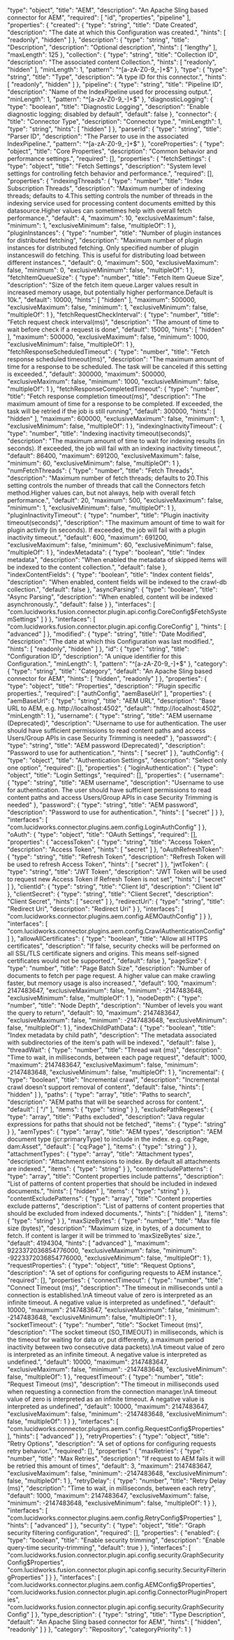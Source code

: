   "type": "object",
  "title": "AEM",
  "description": "An Apache Sling based connector for AEM",
  "required": [
    "id",
    "properties",
    "pipeline"
  ],
  "properties": {
    "created": {
      "type": "string",
      "title": "Date Created",
      "description": "The date at which this Configuration was created.",
      "hints": [
        "readonly",
        "hidden"
      ]
    },
    "description": {
      "type": "string",
      "title": "Description",
      "description": "Optional description",
      "hints": [
        "lengthy"
      ],
      "maxLength": 125
    },
    "collection": {
      "type": "string",
      "title": "Collection ID",
      "description": "The associated content Collection.",
      "hints": [
        "readonly",
        "hidden"
      ],
      "minLength": 1,
      "pattern": "^[a-zA-Z0-9_-]+$"
    },
    "type": {
      "type": "string",
      "title": "Type",
      "description": "A type ID for this connector.",
      "hints": [
        "readonly",
        "hidden"
      ]
    },
    "pipeline": {
      "type": "string",
      "title": "Pipeline ID",
      "description": "Name of the IndexPipeline used for processing output.",
      "minLength": 1,
      "pattern": "^[a-zA-Z0-9_-]+$"
    },
    "diagnosticLogging": {
      "type": "boolean",
      "title": "Diagnostic Logging",
      "description": "Enable diagnostic logging; disabled by default",
      "default": false
    },
    "connector": {
      "title": "Connector Type",
      "description": "Connector type.",
      "minLength": 1,
      "type": "string",
      "hints": [
        "hidden"
      ]
    },
    "parserId": {
      "type": "string",
      "title": "Parser ID",
      "description": "The Parser to use in the associated IndexPipeline.",
      "pattern": "^[a-zA-Z0-9_-]+$"
    },
    "coreProperties": {
      "type": "object",
      "title": "Core Properties",
      "description": "Common behavior and performance settings.",
      "required": [],
      "properties": {
        "fetchSettings": {
          "type": "object",
          "title": "Fetch Settings",
          "description": "System level settings for controlling fetch behavior and performance.",
          "required": [],
          "properties": {
            "indexingThreads": {
              "type": "number",
              "title": "Index Subscription Threads",
              "description": "Maximum number of indexing threads; defaults to 4.This setting controls the number of threads in the indexing service used for processing content documents emitted by this datasource.Higher values can sometimes help with overall fetch performance.",
              "default": 4,
              "maximum": 10,
              "exclusiveMaximum": false,
              "minimum": 1,
              "exclusiveMinimum": false,
              "multipleOf": 1
            },
            "pluginInstances": {
              "type": "number",
              "title": "Number of plugin instances for distributed fetching",
              "description": "Maximum number of plugin instances for distributed fetching. Only specified number of plugin instanceswill do fetching. This is useful for distributing load between different instances.",
              "default": 0,
              "maximum": 500,
              "exclusiveMaximum": false,
              "minimum": 0,
              "exclusiveMinimum": false,
              "multipleOf": 1
            },
            "fetchItemQueueSize": {
              "type": "number",
              "title": "Fetch Item Queue Size",
              "description": "Size of the fetch item queue.Larger values result in increased memory usage, but potentially higher performance.Default is 10k.",
              "default": 10000,
              "hints": [
                "hidden"
              ],
              "maximum": 500000,
              "exclusiveMaximum": false,
              "minimum": 1,
              "exclusiveMinimum": false,
              "multipleOf": 1
            },
            "fetchRequestCheckInterval": {
              "type": "number",
              "title": "Fetch request check interval(ms)",
              "description": "The amount of time to wait before check if a request is done",
              "default": 15000,
              "hints": [
                "hidden"
              ],
              "maximum": 500000,
              "exclusiveMaximum": false,
              "minimum": 1000,
              "exclusiveMinimum": false,
              "multipleOf": 1
            },
            "fetchResponseScheduledTimeout": {
              "type": "number",
              "title": "Fetch response scheduled timeout(ms)",
              "description": "The maximum amount of time for a response to be scheduled. The task will be canceled if this setting is exceeded.",
              "default": 300000,
              "maximum": 500000,
              "exclusiveMaximum": false,
              "minimum": 1000,
              "exclusiveMinimum": false,
              "multipleOf": 1
            },
            "fetchResponseCompletedTimeout": {
              "type": "number",
              "title": "Fetch response completion timeout(ms)",
              "description": "The maximum amount of time for a response to be completed. If exceeded, the task will be retried if the job is still running",
              "default": 300000,
              "hints": [
                "hidden"
              ],
              "maximum": 600000,
              "exclusiveMaximum": false,
              "minimum": 1,
              "exclusiveMinimum": false,
              "multipleOf": 1
            },
            "indexingInactivityTimeout": {
              "type": "number",
              "title": "Indexing inactivity timeout(seconds)",
              "description": "The maximum amount of time to wait for indexing results (in seconds). If exceeded, the job will fail with an indexing inactivity timeout.",
              "default": 86400,
              "maximum": 691200,
              "exclusiveMaximum": false,
              "minimum": 60,
              "exclusiveMinimum": false,
              "multipleOf": 1
            },
            "numFetchThreads": {
              "type": "number",
              "title": "Fetch Threads",
              "description": "Maximum number of fetch threads; defaults to 20.This setting controls the number of threads that call the Connectors fetch method.Higher values can, but not always, help with overall fetch performance.",
              "default": 20,
              "maximum": 500,
              "exclusiveMaximum": false,
              "minimum": 1,
              "exclusiveMinimum": false,
              "multipleOf": 1
            },
            "pluginInactivityTimeout": {
              "type": "number",
              "title": "Plugin inactivity timeout(seconds)",
              "description": "The maximum amount of time to wait for plugin activity (in seconds). If exceeded, the job will fail with a plugin inactivity timeout.",
              "default": 600,
              "maximum": 691200,
              "exclusiveMaximum": false,
              "minimum": 60,
              "exclusiveMinimum": false,
              "multipleOf": 1
            },
            "indexMetadata": {
              "type": "boolean",
              "title": "Index metadata",
              "description": "When enabled the metadata of skipped items will be indexed to the content collection.",
              "default": false
            },
            "indexContentFields": {
              "type": "boolean",
              "title": "Index content fields",
              "description": "When enabled, content fields will be indexed to the crawl-db collection.",
              "default": false
            },
            "asyncParsing": {
              "type": "boolean",
              "title": "Async Parsing",
              "description": "When enabled, content will be indexed asynchronously.",
              "default": false
            }
          },
          "interfaces": [
            "com.lucidworks.fusion.connector.plugin.api.config.CoreConfig$FetchSystemSettings"
          ]
        }
      },
      "interfaces": [
        "com.lucidworks.fusion.connector.plugin.api.config.CoreConfig"
      ],
      "hints": [
        "advanced"
      ]
    },
    "modified": {
      "type": "string",
      "title": "Date Modified",
      "description": "The date at which this Configuration was last modified.",
      "hints": [
        "readonly",
        "hidden"
      ]
    },
    "id": {
      "type": "string",
      "title": "Configuration ID",
      "description": "A unique identifier for this Configuration.",
      "minLength": 1,
      "pattern": "^[a-zA-Z0-9_-]+$"
    },
    "category": {
      "type": "string",
      "title": "Category",
      "default": "An Apache Sling based connector for AEM",
      "hints": [
        "hidden",
        "readonly"
      ]
    },
    "properties": {
      "type": "object",
      "title": "Properties",
      "description": "Plugin specific properties.",
      "required": [
        "authConfig",
        "aemBaseUrl"
      ],
      "properties": {
        "aemBaseUrl": {
          "type": "string",
          "title": "AEM URL",
          "description": "Base URL to AEM, e.g. http://localhost:4502",
          "default": "http://localhost:4502",
          "minLength": 1
        },
        "username": {
          "type": "string",
          "title": "AEM username (Deprecated)",
          "description": "Username to use for authentication. The user should have sufficient permissions to read content paths and access Users/Group APIs in case Security Trimming is needed"
        },
        "password": {
          "type": "string",
          "title": "AEM password (Deprecated)",
          "description": "Password to use for authentication.",
          "hints": [
            "secret"
          ]
        },
        "authConfig": {
          "type": "object",
          "title": "Authentication Settings",
          "description": "Select only one option",
          "required": [],
          "properties": {
            "loginAuthentication": {
              "type": "object",
              "title": "Login Settings",
              "required": [],
              "properties": {
                "username": {
                  "type": "string",
                  "title": "AEM username",
                  "description": "Username to use for authentication. The user should have sufficient permissions to read content paths and access Users/Group APIs in case Security Trimming is needed"
                },
                "password": {
                  "type": "string",
                  "title": "AEM password",
                  "description": "Password to use for authentication.",
                  "hints": [
                    "secret"
                  ]
                }
              },
              "interfaces": [
                "com.lucidworks.connector.plugins.aem.config.LoginAuthConfig"
              ]
            },
            "oAuth": {
              "type": "object",
              "title": "OAuth Settings",
              "required": [],
              "properties": {
                "accessToken": {
                  "type": "string",
                  "title": "Access Token",
                  "description": "Access Token",
                  "hints": [
                    "secret"
                  ]
                },
                "oAuthRefreshToken": {
                  "type": "string",
                  "title": "Refresh Token",
                  "description": "Refresh Token will be used to refresh Access Token",
                  "hints": [
                    "secret"
                  ]
                },
                "jwtToken": {
                  "type": "string",
                  "title": "JWT Token",
                  "description": "JWT Token will be used to request new Access Token if Refresh Token is not set",
                  "hints": [
                    "secret"
                  ]
                },
                "clientId": {
                  "type": "string",
                  "title": "Client Id",
                  "description": "Client Id"
                },
                "clientSecret": {
                  "type": "string",
                  "title": "Client Secret",
                  "description": "Client Secret",
                  "hints": [
                    "secret"
                  ]
                },
                "redirectUri": {
                  "type": "string",
                  "title": "Redirect Uri",
                  "description": "Redirect Uri"
                }
              },
              "interfaces": [
                "com.lucidworks.connector.plugins.aem.config.AEMOauthConfig"
              ]
            }
          },
          "interfaces": [
            "com.lucidworks.connector.plugins.aem.config.CrawlAuthenticationConfig"
          ]
        },
        "allowAllCertificates": {
          "type": "boolean",
          "title": "Allow all HTTPS certificates",
          "description": "If false, security checks will be performed on all SSL/TLS certificate signers and origins. This means self-signed certificates would not be supported.",
          "default": false
        },
        "pageSize": {
          "type": "number",
          "title": "Page Batch Size",
          "description": "Number of documents to fetch per page request. A higher value can make crawling faster, but memory usage is also increased.",
          "default": 100,
          "maximum": 2147483647,
          "exclusiveMaximum": false,
          "minimum": -2147483648,
          "exclusiveMinimum": false,
          "multipleOf": 1
        },
        "nodeDepth": {
          "type": "number",
          "title": "Node Depth",
          "description": "Number of levels you want the query to return",
          "default": 10,
          "maximum": 2147483647,
          "exclusiveMaximum": false,
          "minimum": -2147483648,
          "exclusiveMinimum": false,
          "multipleOf": 1
        },
        "indexChildPathData": {
          "type": "boolean",
          "title": "Index metadata by child path",
          "description": "The metadata associated with subdirectories of the item's path will be indexed.",
          "default": false
        },
        "threadWait": {
          "type": "number",
          "title": "Thread wait (ms)",
          "description": "Time to wait, in milliseconds, between each page request",
          "default": 1000,
          "maximum": 2147483647,
          "exclusiveMaximum": false,
          "minimum": -2147483648,
          "exclusiveMinimum": false,
          "multipleOf": 1
        },
        "incremental": {
          "type": "boolean",
          "title": "Incremental crawl",
          "description": "Incremental crawl doesn't support removal of content",
          "default": false,
          "hints": [
            "hidden"
          ]
        },
        "paths": {
          "type": "array",
          "title": "Paths to search",
          "description": "AEM paths that will be searched across for content.",
          "default": [
            "/"
          ],
          "items": {
            "type": "string"
          }
        },
        "excludePathRegexes": {
          "type": "array",
          "title": "Paths excluded",
          "description": "Java regular expressions for paths that should not be fetched",
          "items": {
            "type": "string"
          }
        },
        "aemTypes": {
          "type": "array",
          "title": "AEM types",
          "description": "AEM document type (jcr:primaryType) to include in the index. e.g. cq:Page, dam:Asset",
          "default": [
            "cq:Page"
          ],
          "items": {
            "type": "string"
          }
        },
        "attachmentTypes": {
          "type": "array",
          "title": "Attachment types",
          "description": "Attachment extensions to index. By default all attachments are indexed.",
          "items": {
            "type": "string"
          }
        },
        "contentIncludePatterns": {
          "type": "array",
          "title": "Content properties include patterns",
          "description": "List of patterns of content properties that should be included in indexed documents.",
          "hints": [
            "hidden"
          ],
          "items": {
            "type": "string"
          }
        },
        "contentExcludePatterns": {
          "type": "array",
          "title": "Content properties exclude patterns",
          "description": "List of patterns of content properties that should be excluded from indexed documents.",
          "hints": [
            "hidden"
          ],
          "items": {
            "type": "string"
          }
        },
        "maxSizeBytes": {
          "type": "number",
          "title": "Max file size (bytes)",
          "description": "Maximum size, in bytes, of a document to fetch. If content is larger it will be trimmed to 'maxSizeBytes' size.",
          "default": 4194304,
          "hints": [
            "advanced"
          ],
          "maximum": 9223372036854776000,
          "exclusiveMaximum": false,
          "minimum": -9223372036854776000,
          "exclusiveMinimum": false,
          "multipleOf": 1
        },
        "requestProperties": {
          "type": "object",
          "title": "Request Options",
          "description": "A set of options for configuring requests to AEM instance.",
          "required": [],
          "properties": {
            "connectTimeout": {
              "type": "number",
              "title": "Connect Timeout (ms)",
              "description": "The timeout in milliseconds until a connection is established.\nA timeout value of zero is interpreted as an infinite timeout. A negative value is interpreted as undefined.",
              "default": 10000,
              "maximum": 2147483647,
              "exclusiveMaximum": false,
              "minimum": -2147483648,
              "exclusiveMinimum": false,
              "multipleOf": 1
            },
            "socketTimeout": {
              "type": "number",
              "title": "Socket Timeout (ms)",
              "description": "The socket timeout (SO_TIMEOUT) in milliseconds, which is the timeout for waiting for data or, put differently, a maximum period inactivity between two consecutive data packets).\nA timeout value of zero is interpreted as an infinite timeout. A negative value is interpreted as undefined.",
              "default": 10000,
              "maximum": 2147483647,
              "exclusiveMaximum": false,
              "minimum": -2147483648,
              "exclusiveMinimum": false,
              "multipleOf": 1
            },
            "requestTimeout": {
              "type": "number",
              "title": "Request Timeout (ms)",
              "description": "The timeout in milliseconds used when requesting a connection from the connection manager.\nA timeout value of zero is interpreted as an infinite timeout. A negative value is interpreted as undefined",
              "default": 10000,
              "maximum": 2147483647,
              "exclusiveMaximum": false,
              "minimum": -2147483648,
              "exclusiveMinimum": false,
              "multipleOf": 1
            }
          },
          "interfaces": [
            "com.lucidworks.connector.plugins.aem.config.RequestConfig$Properties"
          ],
          "hints": [
            "advanced"
          ]
        },
        "retryProperties": {
          "type": "object",
          "title": "Retry Options",
          "description": "A set of options for configuring requests retry behavior.",
          "required": [],
          "properties": {
            "maxRetries": {
              "type": "number",
              "title": "Max Retries",
              "description": "If request to AEM fails it will be retried this amount of times",
              "default": 3,
              "maximum": 2147483647,
              "exclusiveMaximum": false,
              "minimum": -2147483648,
              "exclusiveMinimum": false,
              "multipleOf": 1
            },
            "retryDelay": {
              "type": "number",
              "title": "Retry Delay (ms)",
              "description": "Time to wait, in milliseconds, between each retry",
              "default": 1000,
              "maximum": 2147483647,
              "exclusiveMaximum": false,
              "minimum": -2147483648,
              "exclusiveMinimum": false,
              "multipleOf": 1
            }
          },
          "interfaces": [
            "com.lucidworks.connector.plugins.aem.config.RetryConfig$Properties"
          ],
          "hints": [
            "advanced"
          ]
        },
        "security": {
          "type": "object",
          "title": "Graph security filtering configuration",
          "required": [],
          "properties": {
            "enabled": {
              "type": "boolean",
              "title": "Enable security trimming",
              "description": "Enable query-time security-trimming",
              "default": true
            }
          },
          "interfaces": [
            "com.lucidworks.fusion.connector.plugin.api.config.security.GraphSecurityConfig$Properties",
            "com.lucidworks.fusion.connector.plugin.api.config.security.SecurityFilteringProperties"
          ]
        }
      },
      "interfaces": [
        "com.lucidworks.connector.plugins.aem.config.AEMConfig$Properties",
        "com.lucidworks.fusion.connector.plugin.api.config.ConnectorPluginProperties",
        "com.lucidworks.fusion.connector.plugin.api.config.security.GraphSecurityConfig"
      ]
    },
    "type_description": {
      "type": "string",
      "title": "Type Description",
      "default": "An Apache Sling based connector for AEM",
      "hints": [
        "hidden",
        "readonly"
      ]
    }
  },
  "category": "Repository",
  "categoryPriority": 1
}
